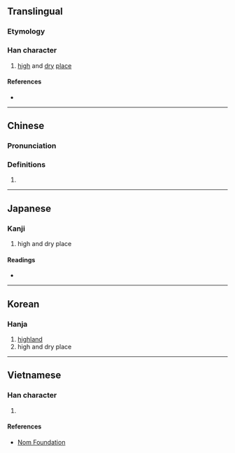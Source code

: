 {{also|垲}}
{{character info/new}}
==Translingual==

===Etymology===
{{Han etym}}

===Han character===
{{Han char|rn=32|rad=土|as=10|sn=13|four=42118|canj=GUMT|ids=⿰土豈}}

# [[high]] and [[dry]] [[place]]

====References====
* {{Han ref|kx=0235.080|dkj=05326|dj=0473.010|hdz=10472.050|uh=584F|ud=22607|bh=DCE5|bd=56549}}

----

==Chinese==
{{zh-forms|s=垲}}

===Pronunciation===
{{zh-pron
|m=kǎi
|c=hoi2
|h=pfs=
|md=
|mn=
|w=
|mc=y
|oc=y
|cat=
}}

===Definitions===
{{zh-hanzi}}

# {{rfdef|lang=zh}}

----

==Japanese==

===Kanji===
{{ja-kanji|grade=|rs=土10}}

# high and dry place

====Readings====
* {{ja-readings|on=[[かい]] (kai), [[がい]] (gai)|kun=}}

----

==Korean==

===Hanja===
{{ko-hanja|hangeul=개|rv=gae|mr=kae}}

# [[highland]]
# high and dry place

----

==Vietnamese==

===Han character===
{{vi-hantu|[[khải]]|rs=土10}}

# {{defn|lang=vi|sort=土10}}

====References====
* [http://nomfoundation.org/common/nom_details.php?codepoint=584f Nom Foundation]
